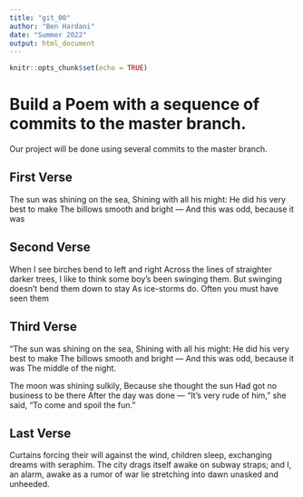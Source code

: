 ```yaml
---
title: "git_00"
author: "Ben Hardani"
date: "Summer 2022"
output: html_document
---
```


```r
knitr::opts_chunk$set(echo = TRUE)
```
# Build a Poem with a sequence of commits to the master branch.
Our project will be done using several commits to the master branch.
<!-- Do not modify or change any text in "!--" bracketed areas such as this --- these are instructions to
you, if you change any of this the git program will notice it and compromise your git merging strategy !-->

## First Verse 
<!--Put the first five lines of a poem by Lewis Carrol in this section!-->
The sun was shining on the sea,
Shining with all his might:
He did his very best to make
The billows smooth and bright —
And this was odd, because it was

## Second Verse
<!--Put the first five lines of a poem by Robert Frost here!-->
When I see birches bend to left and right
Across the lines of straighter darker trees,
I like to think some boy’s been swinging them.
But swinging doesn’t bend them down to stay
As ice-storms do. Often you must have seen them

## Third Verse
<!--Put the first two verses of The Walrus and the Carpenter here!-->
"The sun was shining on the sea,
      Shining with all his might:
He did his very best to make
      The billows smooth and bright —
And this was odd, because it was
      The middle of the night.

The moon was shining sulkily,
      Because she thought the sun
Had got no business to be there
      After the day was done —
"It's very rude of him," she said,
      "To come and spoil the fun."
      
## Last Verse
<!--Put a short poem of your choice 8-20 lines,here!-->
Curtains forcing their will
against the wind,
children sleep,
exchanging dreams with
seraphim. The city
drags itself awake on
subway straps; and
I, an alarm, awake as a
rumor of war
lie stretching into dawn
unasked and unheeded.